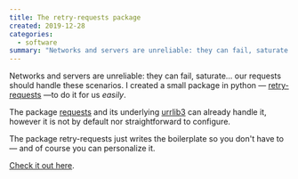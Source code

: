 ```yaml
---
title: The retry-requests package
created: 2019-12-28
categories:
  - software
summary: "Networks and servers are unreliable: they can fail, saturate... our requests should handle these scenarios. I created a micro package in python to handle this."
---
```


Networks and servers are unreliable: they can fail, saturate... our requests should handle these
scenarios. I created a small package in
python — [retry-requests](https://github.com/bustawin/retry-requests) —to do it for us _easily_.

The package [requests](https://pypi.org/project/requests/) and its
underlying [urrlib3](https://github.com/urllib3/urllib3) can already handle it, however it is not
by default nor straightforward to configure.

The package retry-requests just writes the boilerplate so you don't have to — and of course you can
personalize it.

[Check it out here](https://github.com/bustawin/retry-requests).
